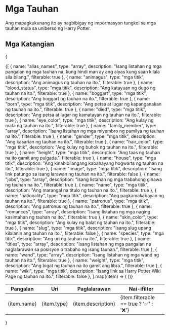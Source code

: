 # Mga Tauhan
Ang mapagkukunang ito ay nagbibigay ng impormasyon tungkol sa mga tauhan mula sa uniberso ng Harry Potter.

## Mga Katangian
{
<table>
  <thead>
    <tr>
      <th>Pangalan</th>
      <th>Uri</th>
      <th>Paglalarawan</th>
      <th>Nai-ifilter</th>
    </tr>
  </thead>
  <tbody>
    {[
      { name: "alias_names", type: "array", description: "Isang listahan ng mga pangalan ng mga tauhan na, kung hindi man ay ang alyas kung saan kilala sila bilang.", filterable: true },
      { name: "animagus", type: "mga titik", description: "Ang animagus ng tauhan na ito.", filterable: true },
      { name: "blood_status", type: "mga titik", description: "Ang katayuan ng dugo ng tauhan na ito.", filterable: true },
      { name: "boggart", type: "mga titik", description: "Ang boggart ng tauhan na ito.", filterable: true },
      { name: "born", type: "mga titik", description: "Ang petsa at lugar ng kapanganakan ng tauhan na ito.", filterable: true },
      { name: "died", type: "mga titik", description: "Ang petsa at lugar ng kamatayan ng tauhan na ito.", filterable: true },
      { name: "eye_color", type: "mga titik", description: "Ang kulay ng mata ng tauhan na ito.", filterable: true },
      { name: "family_member", type: "array", description: "Isang listahan ng mga miyembro ng pamilya ng tauhan na ito.", filterable: true },
      { name: "gender", type: "mga titik", description: "Ang kasarian ng tauhan na ito.", filterable: true },
      { name: "hair_color", type: "mga titik", description: "Ang kulay ng buhok ng tauhan na ito.", filterable: true },
      { name: "height", type: "mga titik", description: "Ang taas ng tauhan na ito gamit ang pulgada.", filterable: true },
      { name: "house", type: "mga titik", description: "Ang kinabibilangang kabahayang hogwarts ng tauhan na ito.", filterable: true },
      { name: "image", type: "mga titik", description: "Isang link patungo sa isang larawan ng tauhan na ito.", filterable: false },
      { name: "jobs", type: "array", description: "Isang listahan ng mga trabahong ginawa ng tauhan na ito.", filterable: true },
      { name: "name", type: "mga titik", description: "Ang marangal na titulo ng tauhan na ito.", filterable: true },
      { name: "nationality", type: "mga titik", description: "Ang pagkamakabayan ng tauhan na ito.", filterable: true },
      { name: "patronus", type: "mga titik", description: "Ang patronus ng tauhan na ito.", filterable: true },
      { name: "romances", type: "array", description: "Isang listahan ng mga naging kasintahan ng tauhan na ito.", filterable: true },
      { name: "skin_color", type: "mga titik", description: "Ang kulay ng balat ng tauhan na ito.", filterable: true },
      { name: "slug", type: "mga titik", description: "Isang slug upang kilalanin ang tauhan na ito.", filterable: false },
      { name: "species", type: "mga titik", description: "Ang uri ng tauhan na ito.", filterable: true },
      { name: "titles", type: "array", description: "Isang listahan ng mga pangalan na naglalarawan sa posisyon o trabaho ng isang tauhan.", filterable: true },
      { name: "wand", type: "array", description: "Isang listahan ng mga wand ng tauhan na ito.", filterable: true },
      { name: "weight", type: "mga titik", description: "Ang bigat ng tauhan na ito gamit ang libra.", filterable: true },
      { name: "wiki", type: "mga titik", description: "Isang link sa Harry Potter Wiki Page ng tauhan na ito.", filterable: false },
    ].map((item) => (
      <tr key={item.name}>
        <td>{item.name}</td>
        <td>{item.type}</td>
        <td>{item.description}</td>
        <td>{item.filterable == true ? '✅' : '❌'}</td>
      </tr>
    ))}

  </tbody>
</table>
}
